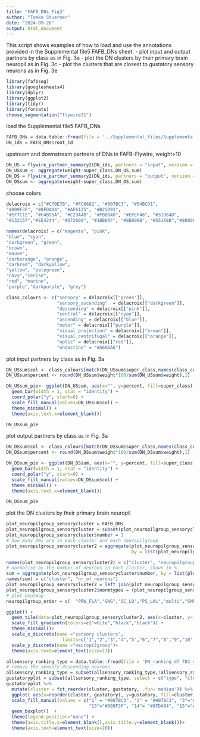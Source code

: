 ```yaml
---
title: "FAFB_DNs_Fig3"
author: "Tomke Stuerner"
date: "2024-09-26"
output: html_document
---
```

This script shows examples of how to load and use the annotations provided in the Supplemental file5 FAFB_DNs sheet.
- plot input and output partners by class as in Fig. 3a
- plot the DN clusters by their primary brain neuropil as in Fig. 3c
- plot the clusters that are closest to gustatory sensory neurons as in Fig. 3e

```r
library(fafbseg)
library(googlesheets4)
library(dplyr)
library(ggplot2)
library(tidyr)
library(forcats)
choose_segmentation("flywire31")
```

load the Supplemental file5 FAFB_DNs
```r
FAFB_DNs = data.table::fread(file = '../Supplemental_files/Supplemental_file5_FAFB_DNs.tsv')
DN_ids = FAFB_DNs$root_id
```

upstream and downstream partners of DNs in FAFB-Flywire, weight>10
```r
DN_US = flywire_partner_summary2(DN_ids, partners = "input", version = 783,threshold=10 )
DN_USsum <- aggregate(weight~super_class,DN_US,sum) 
DN_DS = flywire_partner_summary2(DN_ids, partners = "output", version = 783, threshold=10)
DN_DSsum <- aggregate(weight~super_class,DN_DS,sum) 
```

choose colors
```r
delacroix = c("#C70E7B", "#FC6882", "#007BC3", "#54BCD1",
"#009F3F", "#8FDA04", "#AF6125", "#B25D91",
"#EF7C12", "#F4B95A", "#C23A4B", "#FBBB48", "#EFEF46", "#31D64D",
"#132157","#EE4244", "#D72000", "#1BB6AF", "#8B008B", "#551A8B","#808080")

names(delacroix) = c("magenta", "pink",
"blue", "cyan",
"darkgreen", "green",
"brown",
"mauve",
"darkorange", "orange",
"darkred", "darkyellow",
"yellow", "palegreen",
"navy","cerise",
"red", "marine",
"purple","darkpurple", "grey")

class_colours <- c("sensory" = delacroix[["green"]],
                   "sensory_ascending"  = delacroix[["darkgreen"]],
                   "descending" = delacroix[["pink"]],
                   "central" = delacroix[["cyan"]],
                   "ascending" = delacroix[["blue"]],
                   "motor" = delacroix[["purple"]],
                   "visual_projection" = delacroix[["brown"]],
                   "visual_centrifugal" = delacroix[["orange"]],
                   "optic" = delacroix[["red"]],
                   "endocrine" = "#A6A6A6")
```

plot input partners by class as in Fig. 3a
```r
DN_USsum$col <- class_colours[match(DN_USsum$super_class,names(class_colours))]
DN_USsum$percent <- round(DN_USsum$weight*100/sum(DN_USsum$weight),1)

DN_USsum_pie<- ggplot(DN_USsum, aes(x="", y=percent, fill=super_class)) +
  geom_bar(width = 1, stat = "identity") +
  coord_polar("y", start=0) +
  scale_fill_manual(values=DN_USsum$col) +
  theme_minimal() +
  theme(axis.text.x=element_blank()) 

DN_USsum_pie
```
plot output partners by class as in Fig. 3a
```r
DN_DSsum$col <- class_colours[match(DN_DSsum$super_class,names(class_colours))]
DN_DSsum$percent <- round(DN_DSsum$weight*100/sum(DN_DSsum$weight),1)

DN_DSsum_pie <- ggplot(DN_DSsum, aes(x="", y=percent, fill=super_class)) +
  geom_bar(width = 1, stat = "identity") + 
  coord_polar("y", start=0) +
  scale_fill_manual(values=DN_DSsum$col) +  
  theme_minimal() +
  theme(axis.text.x=element_blank()) 

DN_DSsum_pie
```

plot the DN clusters by their primary brain neuropil
```r
plot_neuropilgroup_sensorycluster = FAFB_DNs
plot_neuropilgroup_sensorycluster = subset(plot_neuropilgroup_sensorycluster, !plot_neuropilgroup_sensorycluster$cluster =="sensory descending")
plot_neuropilgroup_sensorycluster$number = 1
# how many DNs are in each cluster and each neuropilgroup
plot_neuropilgroup_sensorycluster2 = aggregate(plot_neuropilgroup_sensorycluster$number, 
                                               by = list(plot_neuropilgroup_sensorycluster$cluster, plot_neuropilgroup_sensorycluster$neuropilgroup), FUN = sum) 

names(plot_neuropilgroup_sensorycluster2) = c("cluster", "neuropilgroup", "number")
# normalise by the number of neurons in each cluster, shown in %
sum = aggregate(plot_neuropilgroup_sensorycluster$number, by = list(plot_neuropilgroup_sensorycluster$cluster), FUN = sum) 
names(sum) = c("cluster", "nr_of_neurons")
plot_neuropilgroup_sensorycluster2 = left_join(plot_neuropilgroup_sensorycluster2,sum)
plot_neuropilgroup_sensorycluster2$normtypes = (plot_neuropilgroup_sensorycluster2$number/plot_neuropilgroup_sensorycluster2$nr_of_neurons)*100
# plot heatmap
neuropilgroup_order = c(  "PRW_FLA","GNG","OC_LO","PS_LAL","multi","SMP_SLP",  "VES", "AVLP_AMMC_WED","PLP")

ggplot() + 
  geom_tile(data=plot_neuropilgroup_sensorycluster2, aes(x=cluster, y= factor(neuropilgroup, levels = neuropilgroup_order), fill=normtypes))+
  scale_fill_gradientn(colors=c("white","black","black")) +
  theme_minimal()+
  scale_x_discrete(name ="sensory clusters", 
                     limits=c("1","2","3","4","5","6","7","8","9","10","11","12","13","14","15","16"))+
  scale_y_discrete(name ="neuropilgroup")+
  theme(axis.text=element_text(size=13))
```


```r
allsensory_ranking_type = data.table::fread(file = 'DN_ranking_df_783_sensory_combined_byDNtype.tsv')
# remove the sensory descending neurons
allsensory_ranking_type = subset(allsensory_ranking_type,!allsensory_ranking_type$cluster =="sensory descending")
gustatoryplot = subset(allsensory_ranking_type, select = c("type", "cluster", "gustatory"))
gustatoryplot %>%
  mutate(cluster = fct_reorder(cluster, gustatory, .fun='median')) %>%
  ggplot( aes(x=reorder(cluster, gustatory), y=gustatory, fill=cluster)) + 
  scale_fill_manual(values = c("1" = "#007BC3", "2" = "#007BC3", "3"="#8B008B", "4"="#8B008B", "5"="#132157" , "6" = "#54BCD1", "7"= "#8FDA04", "8"= "#8FDA04", "9"= "#8FDA04", "10"="#8B008B", "11"="#8B008B", "12"="#8B008B", 
                               "13"="#009F3F", "14"= "#8FDA04", "15"="#8B008B", "16"= "#8FDA04", "sensory descending" = "black"))+
  geom_boxplot()  +
  theme(legend.position="none") +
  theme(axis.title.x=element_blank(),axis.title.y=element_blank())+
  theme(axis.text=element_text(size=20))

```
